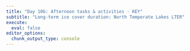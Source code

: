 ```yaml
---
title: "Day 10b: Afternoon tasks & activities - KEY"
subtitle: "Long-term ice cover duration: North Temperate Lakes LTER"
execute: 
  eval: false
editor_options: 
  chunk_output_type: console
---
```


